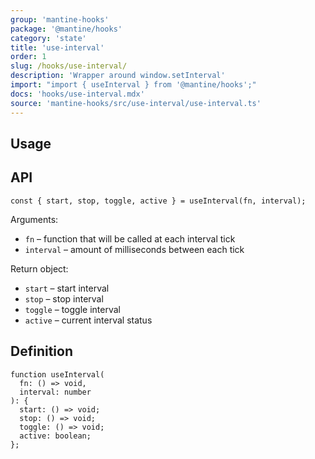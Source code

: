 ```yaml
---
group: 'mantine-hooks'
package: '@mantine/hooks'
category: 'state'
title: 'use-interval'
order: 1
slug: /hooks/use-interval/
description: 'Wrapper around window.setInterval'
import: "import { useInterval } from '@mantine/hooks';"
docs: 'hooks/use-interval.mdx'
source: 'mantine-hooks/src/use-interval/use-interval.ts'
---
```



## Usage

<Demo data={useIntervalHook} />

## API

```tsx
const { start, stop, toggle, active } = useInterval(fn, interval);
```

Arguments:

- `fn` – function that will be called at each interval tick
- `interval` – amount of milliseconds between each tick

Return object:

- `start` – start interval
- `stop` – stop interval
- `toggle` – toggle interval
- `active` – current interval status

## Definition

```tsx
function useInterval(
  fn: () => void,
  interval: number
): {
  start: () => void;
  stop: () => void;
  toggle: () => void;
  active: boolean;
};
```

